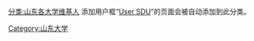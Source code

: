 [[分类:山东各大学维基人|分类:山东各大学维基人]]
[[Category:山东大学|Category:山东大学]]
添加用户框“[[:模板:User_SDU|User SDU]]”的页面会被自动添加到此分类。
